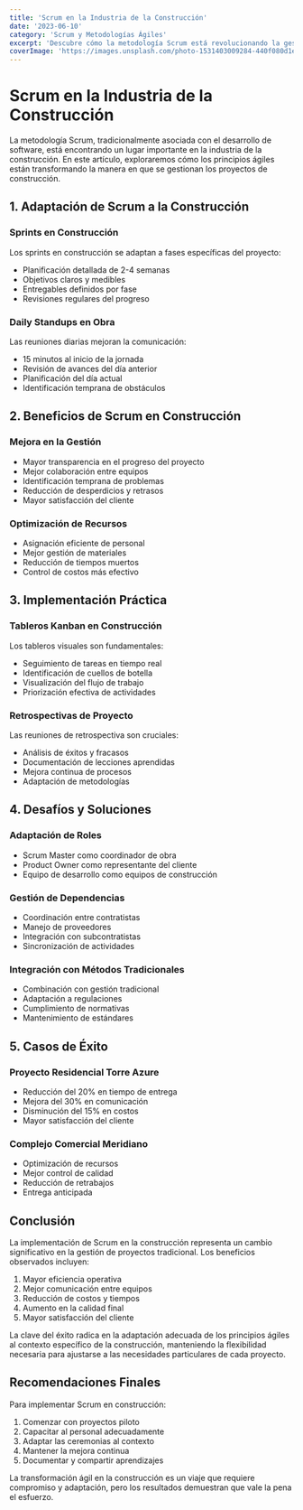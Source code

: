 ```yaml
---
title: 'Scrum en la Industria de la Construcción'
date: '2023-06-10'
category: 'Scrum y Metodologías Ágiles'
excerpt: 'Descubre cómo la metodología Scrum está revolucionando la gestión de proyectos en la industria de la construcción, mejorando la eficiencia y la colaboración.'
coverImage: 'https://images.unsplash.com/photo-1531403009284-440f080d1e12?ixlib=rb-4.0.3&ixid=M3wxMjA3fDB8MHxwaG90by1wYWdlfHx8fGVufDB8fHx8fA%3D%3D&auto=format&fit=crop&w=2070&q=80'
---
```


# Scrum en la Industria de la Construcción

La metodología Scrum, tradicionalmente asociada con el desarrollo de software, está encontrando un lugar importante en la industria de la construcción. En este artículo, exploraremos cómo los principios ágiles están transformando la manera en que se gestionan los proyectos de construcción.

## 1. Adaptación de Scrum a la Construcción

### Sprints en Construcción
Los sprints en construcción se adaptan a fases específicas del proyecto:
- Planificación detallada de 2-4 semanas
- Objetivos claros y medibles
- Entregables definidos por fase
- Revisiones regulares del progreso

### Daily Standups en Obra
Las reuniones diarias mejoran la comunicación:
- 15 minutos al inicio de la jornada
- Revisión de avances del día anterior
- Planificación del día actual
- Identificación temprana de obstáculos

## 2. Beneficios de Scrum en Construcción

### Mejora en la Gestión
- Mayor transparencia en el progreso del proyecto
- Mejor colaboración entre equipos
- Identificación temprana de problemas
- Reducción de desperdicios y retrasos
- Mayor satisfacción del cliente

### Optimización de Recursos
- Asignación eficiente de personal
- Mejor gestión de materiales
- Reducción de tiempos muertos
- Control de costos más efectivo

## 3. Implementación Práctica

### Tableros Kanban en Construcción
Los tableros visuales son fundamentales:
- Seguimiento de tareas en tiempo real
- Identificación de cuellos de botella
- Visualización del flujo de trabajo
- Priorización efectiva de actividades

### Retrospectivas de Proyecto
Las reuniones de retrospectiva son cruciales:
- Análisis de éxitos y fracasos
- Documentación de lecciones aprendidas
- Mejora continua de procesos
- Adaptación de metodologías

## 4. Desafíos y Soluciones

### Adaptación de Roles
- Scrum Master como coordinador de obra
- Product Owner como representante del cliente
- Equipo de desarrollo como equipos de construcción

### Gestión de Dependencias
- Coordinación entre contratistas
- Manejo de proveedores
- Integración con subcontratistas
- Sincronización de actividades

### Integración con Métodos Tradicionales
- Combinación con gestión tradicional
- Adaptación a regulaciones
- Cumplimiento de normativas
- Mantenimiento de estándares

## 5. Casos de Éxito

### Proyecto Residencial Torre Azure
- Reducción del 20% en tiempo de entrega
- Mejora del 30% en comunicación
- Disminución del 15% en costos
- Mayor satisfacción del cliente

### Complejo Comercial Meridiano
- Optimización de recursos
- Mejor control de calidad
- Reducción de retrabajos
- Entrega anticipada

## Conclusión

La implementación de Scrum en la construcción representa un cambio significativo en la gestión de proyectos tradicional. Los beneficios observados incluyen:

1. Mayor eficiencia operativa
2. Mejor comunicación entre equipos
3. Reducción de costos y tiempos
4. Aumento en la calidad final
5. Mayor satisfacción del cliente

La clave del éxito radica en la adaptación adecuada de los principios ágiles al contexto específico de la construcción, manteniendo la flexibilidad necesaria para ajustarse a las necesidades particulares de cada proyecto.

## Recomendaciones Finales

Para implementar Scrum en construcción:
1. Comenzar con proyectos piloto
2. Capacitar al personal adecuadamente
3. Adaptar las ceremonias al contexto
4. Mantener la mejora continua
5. Documentar y compartir aprendizajes

La transformación ágil en la construcción es un viaje que requiere compromiso y adaptación, pero los resultados demuestran que vale la pena el esfuerzo.